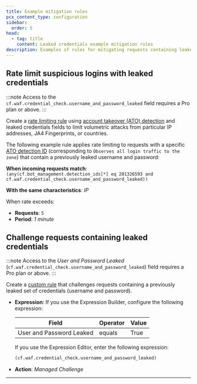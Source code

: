 ```yaml
---
title: Example mitigation rules
pcx_content_type: configuration
sidebar:
  order: 5
head:
  - tag: title
    content: Leaked credentials example mitigation rules
description: Examples of rules for mitigating requests containing leaked credentials.
---
```



## Rate limit suspicious logins with leaked credentials

:::note
Access to the `cf.waf.credential_check.username_and_password_leaked` field requires a Pro plan or above.
:::

Create a [rate limiting rule](/waf/rate-limiting-rules/) using [account takeover (ATO) detection](/bots/additional-configurations/detection-ids/#account-takeover-detections) and leaked credentials fields to limit volumetric attacks from particular IP addresses, JA4 Fingerprints, or countries.

The following example rule applies rate limiting to requests with a specific [ATO detection ID](/bots/additional-configurations/detection-ids/#account-takeover-detections) (corresponding to `Observes all login traffic to the zone`) that contain a previously leaked username and password:

<Example>

**When incoming requests match**:<br/>
`(any(cf.bot_management.detection_ids[*] eq 201326593 and cf.waf.credential_check.username_and_password_leaked))`

**With the same characteristics**: _IP_

When rate exceeds:

- **Requests**: `5`
- **Period**: _1 minute_

</Example>

## Challenge requests containing leaked credentials

:::note
Access to the _User and Password Leaked_ (`cf.waf.credential_check.username_and_password_leaked`) field requires a Pro plan or above.
:::

Create a [custom rule](/waf/custom-rules/) that challenges requests containing a previously leaked set of credentials (username and password).

- **Expression**: If you use the Expression Builder, configure the following expression:

  | Field                    | Operator | Value |
  | ------------------------ | -------- | ----- |
  | User and Password Leaked | equals   | True  |

  If you use the Expression Editor, enter the following expression:

  ```txt
  (cf.waf.credential_check.username_and_password_leaked)
  ```

- **Action**: _Managed Challenge_

---
